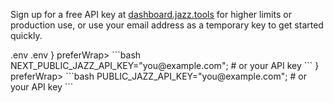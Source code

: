 
Sign up for a free API key at [dashboard.jazz.tools](https://dashboard.jazz.tools) for higher limits or production use, or use your email address as a temporary key to get started quickly.

<ContentByFramework framework="react">
  <FileName>.env</FileName>
</ContentByFramework>
<ContentByFramework framework="svelte">
  <FileName>.env</FileName>
</ContentByFramework>

<TabbedCodeGroup default="react" savedPreferenceKey="framework" id="get-api-key">
<TabbedCodeGroupItem label="React" value="react" className="[&_span]:[tab-size:2]" icon={<ReactLogo />} preferWrap>
```bash
NEXT_PUBLIC_JAZZ_API_KEY="you@example.com"; # or your API key
```
</TabbedCodeGroupItem>
<TabbedCodeGroupItem label="Svelte" value="svelte" className="[&_span]:[tab-size:2]" icon={<SvelteLogo />} preferWrap>
```bash
PUBLIC_JAZZ_API_KEY="you@example.com"; # or your API key
```
</TabbedCodeGroupItem>
</TabbedCodeGroup>